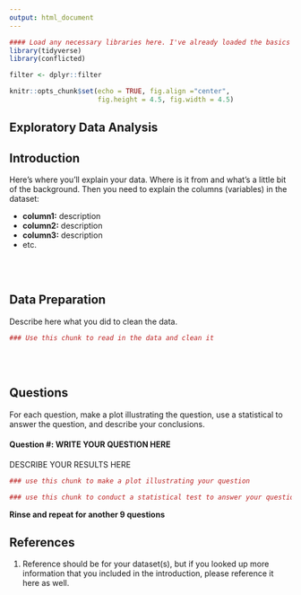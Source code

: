 ```yaml
---
output: html_document
---
```


```r
#### Load any necessary libraries here. I've already loaded the basics
library(tidyverse)
library(conflicted)

filter <- dplyr::filter

knitr::opts_chunk$set(echo = TRUE, fig.align ="center", 
                      fig.height = 4.5, fig.width = 4.5)
```

## Exploratory Data Analysis

## Introduction

Here's where you'll explain your data. Where is it from and what's a little bit of the background. Then you need to explain the columns (variables) in the dataset:
  
- **column1:** description
- **column2:** description
- **column3:** description
- etc.

<br><br>

## Data Preparation

Describe here what you did to clean the data.

```r
### Use this chunk to read in the data and clean it
```

<br><br>

## Questions

For each question, make a plot illustrating the question, use a statistical to answer the question, and describe your conclusions.

#### Question #: WRITE YOUR QUESTION HERE

DESCRIBE YOUR RESULTS HERE

```r
### use this chunk to make a plot illustrating your question
```

```r
### use this chunk to conduct a statistical test to answer your question
```

**Rinse and repeat for another 9 questions**

## References
1. Reference should be for your dataset(s), but if you looked up more information that you included in the introduction, please reference it here as well.



<br>


